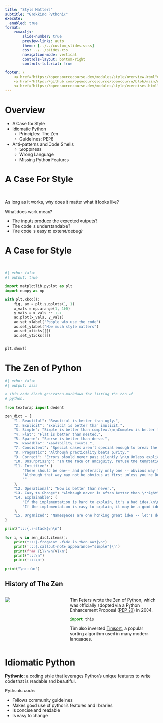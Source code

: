 ```yaml
---
title: "Style Matters"
subtitle: "Grokking Pythonic"
execute:
  enabled: true
format:
    revealjs:
        slide-number: true
        preview-links: auto
        theme: [../../custom_slides.scss]
        css: ../../slides.css
        navigation-mode: vertical
        controls-layout: bottom-right
        controls-tutorial: true

footer: \
    <a href="https://opensourcecourse.dev/modules/style/overview.html">overview</a> /\
    <a href="https://github.com/opensourcecourse/opencourse/blob/main/modules/style/slides.qmd">source</a> /\
    <a href="https://opensourcecourse.dev/modules/style/exercises.html">exercises</a>
---
```


# Overview

:::{.r-stack}
- A Case for Style
- Idiomatic Python
    - Principles: The Zen
    - Guidelines: PEP8
- Anti-patterns and Code Smells
    - Sloppiness
    - Wrong Language
    - Missing Python Features


:::



# A Case For Style

</br>

:::{.fragment}
As long as it works, why does it matter what it looks like?
:::

:::{.fragment}
What does work mean?
:::

:::{.r-stack}

::: incremental
- The inputs produce the expected outputs?
- The code is understandable?
- The code is easy to extend/debug?
:::

:::

# A Case for Style

</br>

:::{.r-stack}

```python
#| echo: false
#| output: true

import matplotlib.pyplot as plt
import numpy as np

with plt.xkcd():
    fig, ax = plt.subplots(1, 1)
    x_vals = np.arange(1, 100)
    y_vals = x_vals ** 1.1
    ax.plot(x_vals, y_vals)
    ax.set_xlabel('People who use the code')
    ax.set_ylabel("How much style matters")
    ax.set_xticks([])
    ax.set_yticks([])


plt.show()
```
:::



# The Zen of Python

```python
#| echo: false
#| output: asis

# This code block generates markdown for listing the zen of
# python.

from textwrap import dedent

zen_dict = {
    "1. Beautiful": "Beautiful is better than ugly.",
    "2. Explicit": "Explicit is better than implicit.",
    "3. Simple": "Simple is better than complex.\n\nComplex is better than complicated.",
    "4. Flat": "Flat is better than nested.",
    "5. Sparse": "Sparse is better than dense.",
    "6. Readable": "Readability counts.",
    "7. Consistent": "Special cases aren't special enough to break the rules.",
    "8. Pragmatic": "Although practicality beats purity.",
    "9. Correct": "Errors should never pass silently.\n\n Unless explicitly silenced.",
    "10. Unsurprising": "In the face of ambiguity, refuse the temptation to guess.",
    "11. Intuitive": (
        "There should be one-- and preferably only one -- obvious way to do it.\n\n"
        "Although that way may not be obvious at first unless you're Dutch."
        ""
    ),
    "12. Operational": "Now is better than never.",
    "13. Easy to Change": "Although never is often better than \*right\* now.",
    "14. Explainable": (
        "If the implementation is hard to explain, it's a bad idea.\n\n"
        "If the implementation is easy to explain, it may be a good idea."
    ),
    "15. Organized": "Namespaces are one honking great idea -- let's do more of those!",
}

print(":::{.r-stack}\n\n")

for i, v in zen_dict.items():
    print(":::{.fragment .fade-in-then-out}\n")
    print(':::{.callout-note appearance="simple"}\n')
    print(f"## {i}\n\n{v}\n")
    print(":::\n")
    print(":::\n")

print("\n:::\n")
```



## History of The Zen

::: {.columns}

::: {.column width="40%"}
![](images/tim.png)
:::

::: {.column width="60%"}
Tim Peters wrote the Zen of Python, which was officially adopted via a Python Enhancement Proposal
([PEP 20](https://peps.python.org/pep-0020/)) in 2004.

```python
import this
```

Tim also invented [Timsort](https://en.wikipedia.org/wiki/Timsort), a popular sorting algorithm used in many modern languages.
:::

:::



# Idiomatic Python

**Pythonic**: a coding style that leverages Python's unique features to write code that is readable and beautiful.

Pythonic code:

::: incremental

- Follows community guidelines
- Makes good use of python's features and libraries
- Is concise and readable
- Is easy to change

:::
